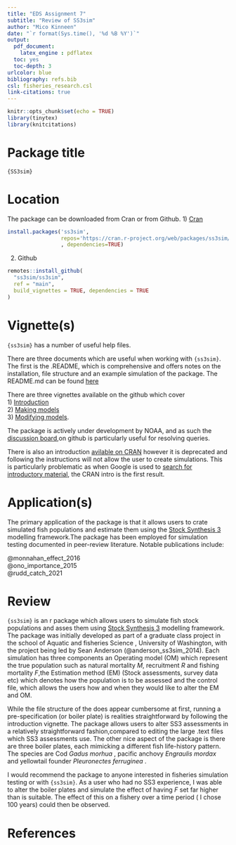 ```yaml
---
title: "EDS Assignment 7"
subtitle: "Review of SS3sim"
author: "Mico Kinneen"
date: "`r format(Sys.time(), '%d %B %Y')`"
output:
  pdf_document:
    latex_engine : pdflatex
  toc: yes
  toc-depth: 3
urlcolor: blue
bibliography: refs.bib
csl: fisheries_research.csl
link-citations: true
---
```


```r
knitr::opts_chunk$set(echo = TRUE)
library(tinytex)
library(knitcitations)
```


# Package title

`{SS3sim}`




# Location

The package can be downloaded from Cran or from Github.
1) [Cran](https://cran.r-project.org/web/packages/SS3seem/index.html)  

```r
install.packages('ss3sim', 
                 repos='https://cran.r-project.org/web/packages/ss3sim/index.html'
                 , dependencies=TRUE)
```
  
2) Github

```r
remotes::install_github(
  "ss3sim/ss3sim",
  ref = "main",
  build_vignettes = TRUE, dependencies = TRUE
)
```



# Vignette(s)

`{ss3sim}` has a number of useful help files.

There are three documents which are useful when working with `{ss3sim}`. The first
is the .README, which is comprehensive and offers notes on the installation,
file structure and an example simulation of the package. The README.md can be found
[here](https://github.com/ss3sim/ss3sim/blob/main/README.md)

There are three vignettes available on the github which cover  
   1) [Introduction](https://ss3sim.github.io/ss3sim/articles/introduction.html)  
   2) [Making models](https://github.com/ss3sim/ss3sim/blob/main/vignettes/making-models.Rmd)  
   3) [Modifying models](https://github.com/ss3sim/ss3sim/blob/main/vignettes/modifying-models.Rmd).  

The package is actively under development by NOAA, and as such the 
[discussion board](https://github.com/ss3sim/ss3sim/discussions),on github is particularly useful for resolving queries.

There is also an introduction [avilable on CRAN](https://cran.r-project.org/web/packages/ss3sim/vignettes/introduction.html)
however it is deprecated and following the instructions will not allow the user
to create simulations. This is particularly problematic as when Google is used
to [search for introductory material](https://www.google.com/search?q=introduction+to+ss3sim&oq=introduction+to+ss3sim&aqs=chrome..69i57j69i60l2.4403j0j7&sourceid=chrome&ie=UTF-8), the CRAN intro is the first result.

\pagebreak


# Application(s)

The primary application of the package is that it allows users to crate simulated
fish populations and estimate them using the [Stock Synthesis 3](https://nmfs-stock-synthesis.github.io/doc/SS330_User_Manual.html) modelling 
framework.The package has been employed for simulation testing documented in 
peer-review literature. Notable publications include:  
  
@monnahan_effect_2016  
@ono_importance_2015  
@rudd_catch_2021  



# Review

`{ss3sim}` is an r package which allows users to simulate fish stock populations
and asses them using [Stock Synthesis 3](https://nmfs-stock-synthesis.github.io/doc/SS330_User_Manual.html)
modelling framework. The package was initially developed as part of a graduate class project in 
 the school of Aquatic and fisheries Science , University of Washington, with the 
 project being led by Sean Anderson (@anderson_ss3sim_2014). Each simulation has
 three components an Operating model
(OM) which represent the true population  such as natural mortality _M_, 
recruitment _R_ and fishing mortality _F_,the Estimation method (EM) 
(Stock assessments, survey data etc) which denotes how the population is to be 
assessed and the control file, which allows the users how and when they would 
like to alter the EM and OM.

While the file structure of the does appear cumbersome at first, running a 
pre-specification (or boiler plate) is realities straightforward by following
the introduction vignette.
The package allows users to alter SS3 assessments in a relatively straightforward
fashion,compared to editing the large .text files which SS3 assessments use. 
The other nice aspect of the package is there are three boiler plates, each 
mimicking a different 
fish life-history pattern. The species are Cod _Gadus morhua_ , pacific anchovy 
_Engraulis mordax_ and yellowtail founder _Pleuronectes ferruginea_ .

I would recommend the package to anyone interested in fisheries simulation 
testing or with `{ss3sim}`. As a user who had no SS3 experience, I was able to 
alter the  boiler plates and simulate the effect of having _F_ set far higher 
than is suitable. The effect of this on a fishery  over a time period 
( I chose 100 years) could then be observed.
\pagebreak

# References
